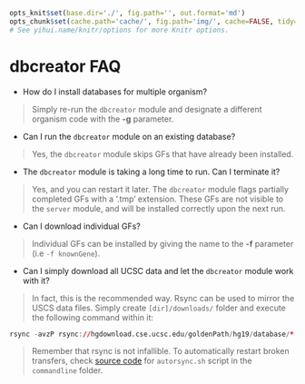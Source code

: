 ```r

opts_knit$set(base.dir='./', fig.path='', out.format='md')
opts_chunk$set(cache.path='cache/', fig.path='img/', cache=FALSE, tidy=TRUE, fig.keep='high', echo=TRUE, dpi=300, out.width=700, prompt=FALSE, comment='##', results='markup', eval=FALSE)
# See yihui.name/knitr/options for more Knitr options.
```

dbcreator FAQ
========================================================

* How do I install databases for multiple organism?

> Simply re-run the `dbcreator` module and designate a different organism code with the **-g** parameter.

* Can I run the `dbcreator` module on an existing database?

> Yes, the `dbcreator` module skips GFs that have already been installed.

* The `dbcreator` module is taking a long time to run. Can I terminate it?

> Yes, and you can restart it later. The `dbcreator` module flags partially completed GFs with a '.tmp' extension. These GFs are not visible to the `server` module, and will be installed correctly upon the next run.

* Can I download individual GFs?

> Individual GFs can be installed by giving the name to the **-f** parameter (i.e `-f knownGene`).

* Can I simply download all UCSC data and let the `dbcreator` module work with it?

> In fact, this is the recommended way. Rsync can be used to mirror the USCS data files. Simply create `[dir]/downloads/` folder and execute the following command within it:

```r
rsync -avzP rsync://hgdownload.cse.ucsc.edu/goldenPath/hg19/database/* .
```

> Remember that rsync is not infallible. To automatically restart broken transfers, check [source code](https://github.com/mdozmorov/genome_runner/tree/master/commandline) for `autorsync.sh` script in the `commandline` folder.